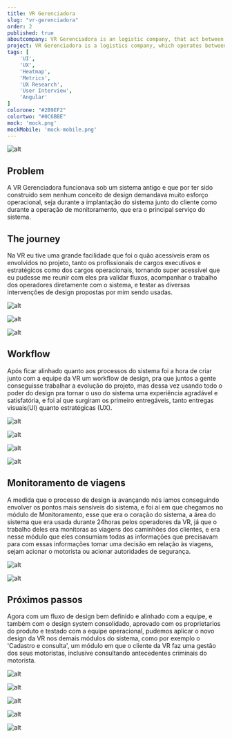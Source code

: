 ```yaml
---
title: VR Gerenciadora
slug: "vr-gerenciadora"
order: 2
published: true
aboutcompany: VR Gerenciadora is an logistic company, that act between a delivery company and an ensurance company.
project: VR Gerenciadora is a logistics company, which operates between a delivery company and an insurance company, ensuring that the trips made by the delivery company are in accordance with the insurer's rules.
tags: [
    'UI',
    'UX',
    'Heatmap',
    'Metrics',
    'UX Research',
    'User Interview',
    'Angular'
]
colorone: "#2B9EF2"
colortwo: "#0C6BBE"
mock: 'mock.png'
mockMobile: 'mock-mobile.png'
---
```

![alt](delivery-truck.jpg)

## Problem

<p class="text">A VR Gerenciadora funcionava sob um sistema antigo e que por ter sido construido sem nenhum conceito de design demandava muito esforço operacional, seja durante a implantação do sistema junto do cliente
como durante a operação de monitoramento, que era o principal serviço do sistema.</p>

## The journey

<p class="text">Na VR eu tive uma grande facilidade que foi o quão acessíveis eram os envolvidos no projeto, tanto os profissionais de cargos executivos e estratégicos como dos cargos operacionais,
tornando super acessível que eu pudesse me reunir com eles pra validar fluxos, acompanhar o trabalho dos operadores diretamente com o sistema,
e testar as diversas intervenções de design propostas por mim sendo usadas.</p>

![alt](whiteboard3.jpg)

<div class="gallery">

![alt](whiteboard1.jpg)

![alt](whiteboard2.jpg)

</div>

## Workflow

<p class="text">Após ficar alinhado quanto aos processos do sistema foi a hora de criar junto com a equipe da VR um workflow de design, pra que juntos
a gente conseguisse trabalhar a evolução do projeto, mas dessa vez usando todo o poder do design pra tornar o uso do sistema uma experiência agradável
e satisfatória, e foi aí que surgiram os primeiro entregáveis, tanto entregas visuais(UI) quanto estratégicas (UX).</p>

<div class="gallery">

![alt](sistema3.png)

![alt](sistema4.png)

</div>

<div class="gallery">

![alt](sistema1.png)

![alt](sistema2.png)

</div>

## Monitoramento de viagens

<p class="text">A medida que o processo de design ia avançando nós iamos conseguindo envolver os pontos mais sensíveis do sistema, e foi aí em que chegamos no
módulo de Monitoramento, esse que era o coração do sistema, a área do sistema que era usada durante 24horas pelos operadores da VR, já que o
trabalho deles era monitoras as viagens dos caminhões dos clientes, e era nesse módulo que eles consumiam todas as informações que precisavam para com
essas informações tomar uma decisão em relação às viagens, sejam acionar o motorista ou acionar autoridades de segurança.

</p>

<div class="gallery">

![alt](monitoramento1.png)

![alt](monitoramento2.png)

</div>

## Próximos passos

<p class="text">Agora com um fluxo de design bem definido e alinhado com a equipe, e também com o design system consolidado, aprovado com os proprietarios
do produto e testado com a equipe operacional, pudemos aplicar o novo design da VR nos demais módulos do sistema, como por exemplo o 'Cadastro e consulta',
um módulo em que o cliente da VR faz uma gestão dos seus motoristas, inclusive consultando antecedentes criminais do motorista.</p>

<div class="gallery">

![alt](cadastro-e-consulta1.png)

![alt](cadastro-e-consulta2.png)

</div>

<div class="gallery">

![alt](cadastro-e-consulta3.png)

![alt](cadastro-e-consulta4.png)

![alt](cadastro-e-consulta5.png)

</div>